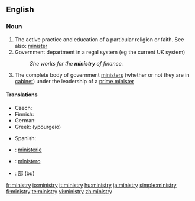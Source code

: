 ==English==

===Noun===
{{wikipedia}}
{{en-noun|ministr|ies}}

# The active practice and education of a particular religion or faith.  See also: [[minister]]
# Government department in a regal system (eg the current UK system)
#:''She works for the '''ministry''' of finance.''
# The complete body of government [[minister]]s (whether or not they are in [[cabinet]]) under the leadership of a [[prime minister]]

====Translations====
{{trans-top|government department}}
* Czech: {{t+|cs|ministerstvo|n}}
* Finnish: {{t-|fi|ministeriö}}
* German: {{t+|de|Ministerium|n}}
* Greek: {{t|el|υπουργείο|n|sc=Grek}} (ypourgeío)
{{trans-mid}}
* Spanish: {{t-|es|ministerio|m}}
{{trans-bottom}}

{{checktrans-top}}
*{{ttbc|Dutch}}: [[ministerie]] {{n}}
*{{ttbc|Italian}}: [[ministero]] {{m}}
*{{ttbc|Japanese}}: [[部]] (bu)
{{trans-bottom}}

[[fr:ministry]]
[[io:ministry]]
[[it:ministry]]
[[hu:ministry]]
[[ja:ministry]]
[[simple:ministry]]
[[fi:ministry]]
[[te:ministry]]
[[vi:ministry]]
[[zh:ministry]]